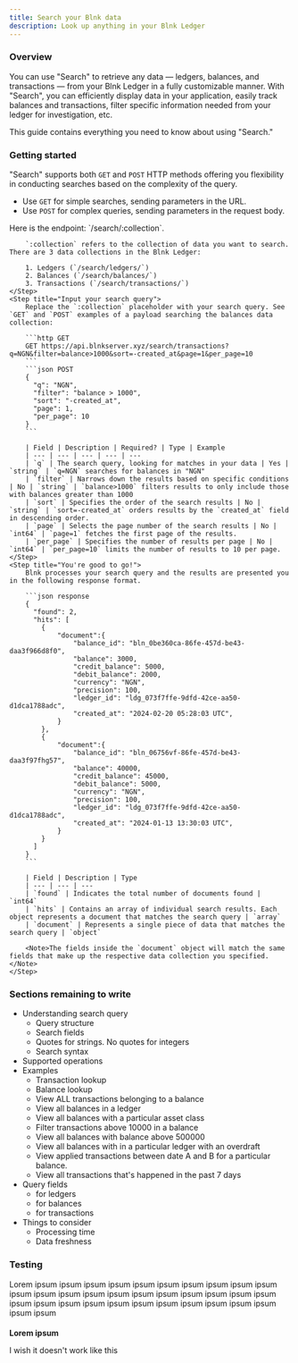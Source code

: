 ```yaml
---
title: Search your Blnk data
description: Look up anything in your Blnk Ledger
---
```

### Overview

You can use "Search" to retrieve any data — ledgers, balances, and transactions — from your Blnk Ledger in a fully customizable manner. With "Search", you can efficiently display data in your application, easily track balances and transactions, filter specific information needed from your ledger for investigation, etc.

This guide contains everything you need to know about using "Search."

### Getting started

"Search" supports both `GET` and `POST` HTTP methods offering you flexibility in conducting searches based on the complexity of the query.

- Use `GET` for simple searches, sending parameters in the URL.
- Use `POST` for complex queries, sending parameters in the request body.

<Steps>
	<Step title="Call the 'Search' endpoint URL">
		Here is the endpoint: `/search/:collection`.
		
		`:collection` refers to the collection of data you want to search. There are 3 data collections in the Blnk Ledger:
		
		1. Ledgers (`/search/ledgers/`)
		2. Balances (`/search/balances/`)
		3. Transactions (`/search/transactions/`)
	</Step>
	<Step title="Input your search query">
		Replace the `:collection` placeholder with your search query. See `GET` and `POST` examples of a payload searching the balances data collection:
		
		```http GET
		GET https://api.blnkserver.xyz/search/transactions?q=NGN&filter=balance>1000&sort=-created_at&page=1&per_page=10
		```
		```json POST
		{
		  "q": "NGN",
		  "filter": "balance > 1000",
		  "sort": "-created_at",
		  "page": 1,
		  "per_page": 10
		}
		```
		
		| Field | Description | Required? | Type | Example
		| --- | --- | --- | --- | ---
		| `q` | The search query, looking for matches in your data | Yes | `string` | `q=NGN` searches for balances in "NGN"
		| `filter` | Narrows down the results based on specific conditions | No | `string` | `balance>1000` filters results to only include those with balances greater than 1000
		| `sort` | Specifies the order of the search results | No | `string` | `sort=-created_at` orders results by the `created_at` field in descending order.
		| `page` | Selects the page number of the search results | No | `int64` | `page=1` fetches the first page of the results.
		| `per_page` | Specifies the number of results per page | No | `int64` | `per_page=10` limits the number of results to 10 per page.
	</Step>
	<Step title="You're good to go!">
		Blnk processes your search query and the results are presented you in the following response format.
		
		```json response
		{
		  "found": 2,
		  "hits": [
		    {
			    "document":{
				    "balance_id": "bln_0be360ca-86fe-457d-be43-daa3f966d8f0",
				    "balance": 3000,
				    "credit_balance": 5000,
				    "debit_balance": 2000,
				    "currency": "NGN",
				    "precision": 100,
				    "ledger_id": "ldg_073f7ffe-9dfd-42ce-aa50-d1dca1788adc",
				    "created_at": "2024-02-20 05:28:03 UTC",
				}
			},
			{
			    "document":{
				    "balance_id": "bln_06756vf-86fe-457d-be43-daa3f97fhg57",
				    "balance": 40000,
				    "credit_balance": 45000,
				    "debit_balance": 5000,
				    "currency": "NGN",
				    "precision": 100,
				    "ledger_id": "ldg_073f7ffe-9dfd-42ce-aa50-d1dca1788adc",
				    "created_at": "2024-01-13 13:30:03 UTC",
				}
			}
		  ]
		}
		```
		
		| Field | Description | Type
		| --- | --- | ---
		| `found` | Indicates the total number of documents found | `int64`
		| `hits` | Contains an array of individual search results. Each object represents a document that matches the search query | `array`
		| `document` | Represents a single piece of data that matches the search query | `object`
		
		<Note>The fields inside the `document` object will match the same fields that make up the respective data collection you specified.</Note>
	</Step>
</Steps>

### Sections remaining to write

- Understanding search query
	- Query structure
	- Search fields
	- Quotes for strings. No quotes for integers
	- Search syntax
- Supported operations
- Examples
	- Transaction lookup
	- Balance lookup
	- View ALL transactions belonging to a balance
	- View all balances in a ledger
	- View all balances with a particular asset class
	- Filter transactions above 10000 in a balance
	- View all balances with balance above 500000
	- View all balances with in a particular ledger with an overdraft
	- View applied transactions between date A and B for a particular balance.
	- View all transactions that's happened in the past 7 days
- Query fields
	- for ledgers
	- for balances
	- for transactions
- Things to consider
	- Processing time
	- Data freshness

### Testing

Lorem ipsum ipsum ipsum ipsum ipsum ipsum ipsum ipsum ipsum ipsum ipsum ipsum ipsum ipsum ipsum ipsum ipsum ipsum ipsum ipsum ipsum ipsum ipsum ipsum ipsum ipsum ipsum ipsum ipsum ipsum ipsum ipsum ipsum ipsum 
####

**Lorem ipsum**

I wish it doesn't work like this
####